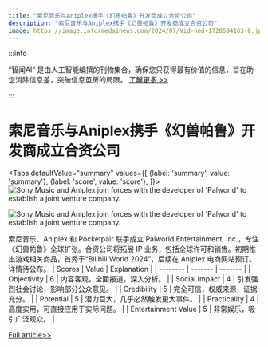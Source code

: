 ```yaml
---
title: "索尼音乐与Aniplex携手《幻兽帕鲁》开发商成立合资公司"
description: "索尼音乐与Aniplex携手《幻兽帕鲁》开发商成立合资公司"
image: https://image.informedainews.com/2024/07/Vid-ned-1720594163-0.jpg
---
```



:::info

“智闻AI“ 是由人工智能编撰的刊物集合，确保您只获得最有价值的信息，旨在助您消除信息差，突破信息茧房的局限。  [了解更多 >>](/)

:::

# 索尼音乐与Aniplex携手《幻兽帕鲁》开发商成立合资公司


<Tabs
	defaultValue="summary"
	values={[
	{label: 'summary', value: 'summary'},
	{label: 'score', value: 'score'},
]}>
<TabItem value="summary">
<img
  src="https://image.informedainews.com/2024/07/Vid-ned-1720594163-0.jpg"
  alt="Sony Music and Aniplex join forces with the developer of 'Palworld' to establish a joint venture company."
/>

<img
  src="https://image.informedainews.com/2024/07/Vid-A0H-1720594163-4.jpg"
  alt="Sony Music and Aniplex join forces with the developer of 'Palworld' to establish a joint venture company."
/>



索尼音乐、Aniplex 和 Pocketpair 联手成立 Palworld Entertainment, Inc.，专注《幻兽帕鲁》全球扩张。合资公司将拓展 IP 业务，包括全球许可和销售。初期推出游戏相关商品，首秀于“Bilibili World 2024”，后续在 Aniplex 电商网站预订。详情待公布。
</TabItem>
<TabItem value="score">
	| Scores     | Value   | Explanation |
	| -------- | ------- | ------- |
	| Objectivity  | 6    | 内容客观，全面报道，深入分析。    |
	| Social Impact | 4     | 引发强烈社会讨论，影响部分公众意见。    |
	| Credibility    | 5    | 完全可信，权威来源，证据充分。    |
	| Potential    | 5    | 潜力巨大，几乎必然触发更大事件。    |
	| Practicality    | 4    | 高度实用，可直接应用于实际问题。    |
	| Entertainment Value    | 5    | 非常娱乐，吸引广泛观众。    |
</TabItem>
</Tabs>

[Full article>>](https://www.gcores.com/articles/184743)
